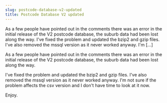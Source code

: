 ```yaml
---
slug: postcode-database-v2-updated
title: Postcode Database V2 updated
---
```

<p>As a few people have pointed out in the comments there was an error in the initial release of the V2 postcode database, the suburb data had been lost along the way. I've fixed the problem and updated the bzip2 and gzip files. I've also removed the mssql version as it never worked anyway. I'm [&hellip;]</p>


<!--truncate-->
As a few people have pointed out in the comments there was an error in the initial release of the V2 postcode database, the suburb data had been lost along the way.  

I've fixed the problem and updated the bzip2 and gzip files. I've also removed the mssql version as it never worked anyway. I'm not sure if the problem affects the csv version and I don't have time to look at it now.  

Enjoy.  

